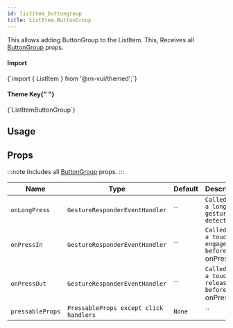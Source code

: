 ```yaml
---
id: listitem_buttongroup
title: ListItem.ButtonGroup
---
```



<IconsStyle />

This allows adding ButtonGroup to the ListItem.
This, Receives all [ButtonGroup](buttongroup#props) props.

<div class="row inline-flex-center">
  <div class="col col--3">
    <h4>Import</h4>
  </div>
  <div class="col col--9">
    <CodeBlock>{`import { ListItem } from '@rn-vui/themed';`}</CodeBlock>
  </div>
  <div class="col col--3">
    <h4>
      Theme Key{" "}
      <a href="../customizing#using-themeprovider">
        <BiInfoCircle />
      </a>
    </h4>
  </div>
  <div class="col col--9">
    <CodeBlock>{`ListItemButtonGroup`}</CodeBlock>
  </div>
</div>

## Usage

## Props

:::note
Includes all [ButtonGroup](buttongroup#props) props.
:::

<div class='table-responsive'>

| Name             | Type                                   | Default | Description                                         |
| ---------------- | -------------------------------------- | ------- | --------------------------------------------------- |
| `onLongPress`    | `GestureResponderEventHandler`         | ``      | `Called when a long-tap gesture is detected.`       |
| `onPressIn`      | `GestureResponderEventHandler`         | ``      | `Called when a touch is engaged before `onPress`.`  |
| `onPressOut`     | `GestureResponderEventHandler`         | ``      | `Called when a touch is released before `onPress`.` |
| `pressableProps` | `PressableProps except click handlers` | `None`  | ``                                                  |

</div>
